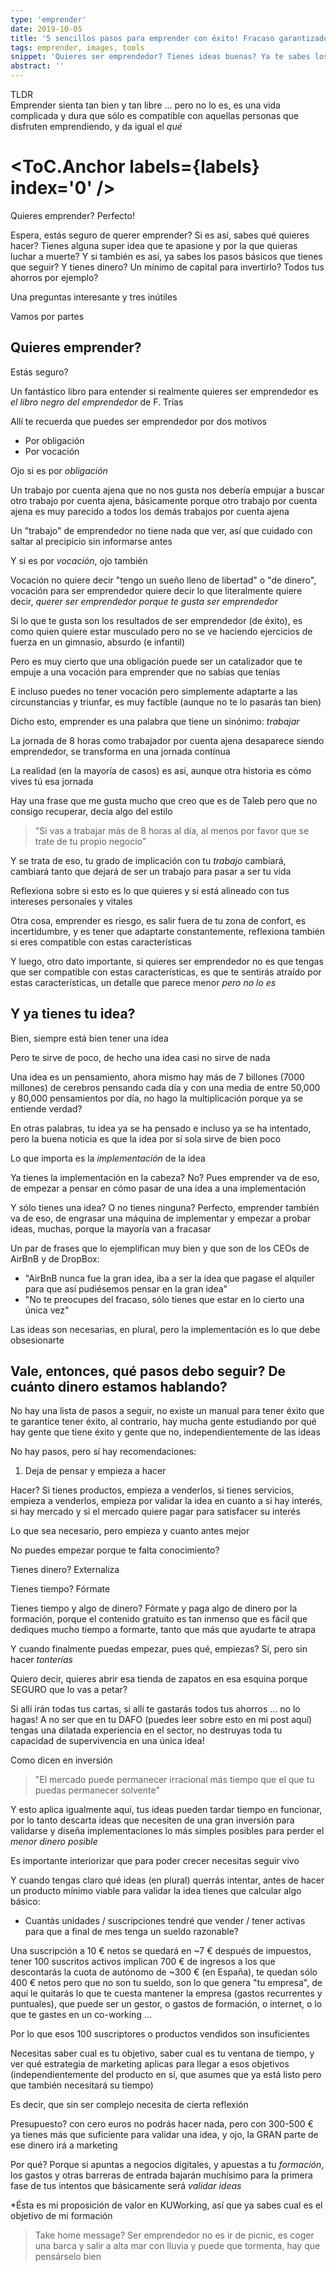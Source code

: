 ```yaml
---
type: 'emprender'
date: 2019-10-05
title: '5 sencillos pasos para emprender con éxito! Fracaso garantizado!'
tags: emprender, images, tools
snippet: 'Quieres ser emprendedor? Tienes ideas buenas? Ya te sabes los pasos que tienes que dar? Y tienes ahorros? La primera pregunta es importante, las otras tres son inútiles, te hablo de ello en esta entrada | KUWorking 🖖'
abstract: ''
---
```




<ToC content={labels} />

<TLDR>
  <div>TLDR</div>
  <div>
    Emprender sienta tan bien y tan libre ... pero no lo es, es una vida complicada y dura que sólo es compatible con
    aquellas personas que disfruten emprendiendo, y da igual el <i>qué</i>
  </div>
</TLDR>

# <ToC.Anchor labels={labels} index='0' />

Quieres emprender? Perfecto! 

Espera, estás seguro de querer emprender? Si es así, sabes qué quieres hacer? Tienes alguna super idea que te apasione y por la que quieras luchar a muerte? Y si también es así, ya sabes los pasos básicos que tienes que seguir? Y tienes dinero? Un mínimo de capital para invertirlo? Todos tus ahorros por ejemplo?

Una preguntas interesante y tres inútiles

Vamos por partes

## Quieres emprender?

Estás seguro? 

Un fantástico libro para entender si realmente quieres ser emprendedor es _el libro negro del emprendedor_ de F. Trías

Allí te recuerda que puedes ser emprendedor por dos motivos

- Por obligación
- Por vocación

Ojo si es por _obligación_

Un trabajo por cuenta ajena que no nos gusta nos debería empujar a buscar otro trabajo por cuenta ajena, básicamente porque otro trabajo por cuenta ajena es muy parecido a todos los demás trabajos por cuenta ajena

Un "trabajo" de emprendedor no tiene nada que ver, así que cuidado con saltar al precipicio sin informarse antes

Y si es por _vocación_, ojo también

Vocación no quiere decir "tengo un sueño lleno de libertad" o "de dinero", vocación para ser emprendedor quiere decir lo que literalmente quiere decir, _querer ser emprendedor porque te gusta ser emprendedor_

Si lo que te gusta son los resultados de ser emprendedor (de éxito), es como quien quiere estar musculado pero no se ve haciendo ejercicios de fuerza en un gimnasio, absurdo (e infantil)

Pero es muy cierto que una obligación puede ser un catalizador que te empuje a una vocación para emprender que no sabías que tenías

E incluso puedes no tener vocación pero simplemente adaptarte a las circunstancias y triunfar, es muy factible (aunque no te lo pasarás tan bien)

Dicho esto, emprender es una palabra que tiene un sinónimo: _trabajar_

La jornada de 8 horas como trabajador por cuenta ajena desaparece siendo emprendedor, se transforma en una jornada contínua

La realidad (en la mayoría de casos) es así, aunque otra historia es cómo vives tú esa jornada

Hay una frase que me gusta mucho que creo que es de Taleb pero que no consigo recuperar, decía algo del estilo

> "Si vas a trabajar más de 8 horas al día, al menos por favor que se trate de tu propio negocio"

Y se trata de eso, tu grado de implicación con tu _trabajo_ cambiará, cambiará tanto que dejará de ser un trabajo para pasar a ser tu vida

Reflexiona sobre si esto es lo que quieres y si está alineado con tus intereses personales y vitales

Otra cosa, emprender es riesgo, es salir fuera de tu zona de confort, es incertidumbre, y es tener que adaptarte constantemente, reflexiona también si eres compatible con estas características

Y luego, otro dato importante, si quieres ser emprendedor no es que tengas que ser compatible con estas características, es que te sentirás atraído por estas características, un detalle que parece menor _pero no lo es_

## Y ya tienes tu idea?

Bien, siempre está bien tener una idea

Pero te sirve de poco, de hecho una idea casi no sirve de nada

Una idea es un pensamiento, ahora mismo hay más de 7 billones (7000 millones) de cerebros pensando cada día y con una media de entre 50,000 y 80,000 pensamientos por día, no hago la multiplicación porque ya se entiende verdad?

En otras palabras, tu idea ya se ha pensado e incluso ya se ha intentado, pero la buena noticia es que la idea por sí sola sirve de bien poco

Lo que importa es la _implementación_ de la idea

Ya tienes la implementación en la cabeza? No? Pues emprender va de eso, de empezar a pensar en cómo pasar de una idea a una implementación

Y sólo tienes una idea? O no tienes ninguna? Perfecto, emprender también va de eso, de engrasar una máquina de implementar y empezar a probar ideas, muchas, porque la mayoría van a fracasar

Un par de frases que lo ejemplifican muy bien y que son de los CEOs de AirBnB y de DropBox:

- "AirBnB nunca fue la gran idea, iba a ser la idea que pagase el alquiler para que así pudiésemos pensar en la gran idea"
- "No te preocupes del fracaso, sólo tienes que estar en lo cierto una única vez"

Las ideas son necesarias, en plural, pero la implementación es lo que debe obsesionarte

## Vale, entonces, qué pasos debo seguir? De cuánto dinero estamos hablando?

No hay una lista de pasos a seguir, no existe un manual para tener éxito que te garantice tener éxito, al contrario, hay mucha gente estudiando por qué hay gente que tiene éxito y gente que no, independientemente de las ideas

No hay pasos, pero sí hay recomendaciones:

1. Deja de pensar y empieza a hacer

Hacer? Si tienes productos, empieza a venderlos, si tienes servicios, empieza a venderlos, empieza por validar la idea en cuanto a si hay interés, si hay mercado y si el mercado quiere pagar para satisfacer su interés

Lo que sea necesario, pero empieza y cuanto antes mejor

No puedes empezar porque te falta conocimiento?

Tienes dinero? Externaliza

Tienes tiempo? Fórmate

Tienes tiempo y algo de dinero? Fórmate y paga algo de dinero por la formación, porque el contenido gratuito es tan inmenso que es fácil que dediques mucho tiempo a formarte, tanto que más que ayudarte te atrapa

Y cuando finalmente puedas empezar, pues qué, empiezas? Sí, pero sin hacer _tonterías_

Quiero decir, quieres abrir esa tienda de zapatos en esa esquina porque SEGURO que lo vas a petar?

Si allí irán todas tus cartas, si allí te gastarás todos tus ahorros ... no lo hagas! A no ser que en tu DAFO (puedes leer sobre esto en mi post <Link to="/emprender-dafo-no-te-servirá-de-nada">aquí</Link>) tengas una dilatada experiencia en el sector, no destruyas toda tu capacidad de supervivencia en una única idea!

Como dicen en inversión

> "El mercado puede permanecer irracional más tiempo que el que tu puedas permanecer solvente"

Y esto aplica igualmente aquí, tus ideas pueden tardar tiempo en funcionar, por lo tanto descarta ideas que necesiten de una gran inversión para validarse y diseña implementaciones lo más simples posibles para perder el _menor dinero posible_

Es importante interiorizar que para poder crecer necesitas seguir vivo

Y cuando tengas claro qué ideas (en plural) querrás intentar, antes de hacer un producto mínimo viable para validar la idea tienes que calcular algo básico:

- Cuantás unidades / suscripciones tendré que vender / tener activas para que a final de mes tenga un sueldo razonable?

Una suscripción a 10 € netos se quedará en ~7 € después de impuestos, tener 100 suscritos activos implican 700 € de ingresos a los que descontarás la cuota de autónomo de ~300 € (en España), te quedan sólo 400 € netos pero que no son tu sueldo, son lo que genera "tu empresa", de aquí le quitarás lo que te cuesta mantener la empresa (gastos recurrentes y puntuales), que puede ser un gestor, o gastos de formación, o internet, o lo que te gastes en un co-working ...

Por lo que esos 100 suscriptores o productos vendidos son insuficientes

Necesitas saber cual es tu objetivo, saber cual es tu ventana de tiempo, y ver qué estrategia de marketing aplicas para llegar a esos objetivos (independientemente del producto en sí, que asumes que ya está listo pero que también necesitará su tiempo)

<div style={{ marginTop: '50px' }} />

Es decir, que sin ser complejo necesita de cierta reflexión

Presupuesto? con cero euros no podrás hacer nada, pero con 300-500 € ya tienes más que suficiente para validar una idea, y ojo, la GRAN parte de ese dinero irá a marketing

Por qué? Porque si apuntas a negocios digitales, y apuestas a tu _formación_, los gastos y otras barreras de entrada bajarán muchísimo para la primera fase de tus intentos que básicamente será _validar ideas_

\*Ésta es mi proposición de valor en KUWorking, así que ya sabes cual es el objetivo de mi formación

> Take home message? Ser emprendedor no es ir de picnic, es coger una barca y salir a alta mar con lluvia y puede que tormenta, hay que pensárselo bien

<Bye />

